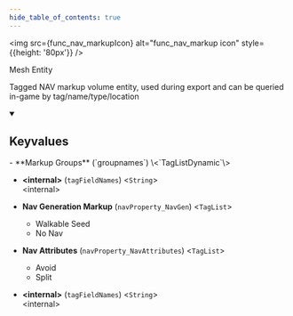 ```yaml
---
hide_table_of_contents: true
---
```


<!---
!!!!!!
THIS PAGE IS AUTOGENERATED FROM GAME FGD DEFINITIONS!
DO NOT EDIT MANUALLY!
!!!!!!

In order to make edits, you can make an annotation file in /fgd_dump_overrides
-->



<img src={func_nav_markupIcon} alt="func_nav_markup icon" style={{height: '80px'}} />

Mesh Entity

Tagged NAV markup volume entity, used during export and can be queried in-game by tag/name/type/location

<details open>
<summary><h2>Keyvalues</h2></summary>
- **Markup Groups** (`groupnames`) \<`TagListDynamic`\>

- **&lt;internal&gt;** (`tagFieldNames`) \<`String`\>\
&lt;internal&gt;

- **Nav Generation Markup** (`navProperty_NavGen`) \<`TagList`\>
  - Walkable Seed
  - No Nav


- **Nav Attributes** (`navProperty_NavAttributes`) \<`TagList`\>
  - Avoid
  - Split


- **&lt;internal&gt;** (`tagFieldNames`) \<`String`\>\
&lt;internal&gt;


 </details>

